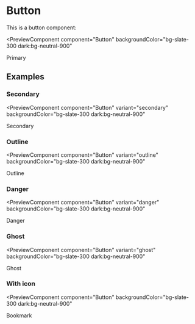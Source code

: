 # Button

This is a button component:


<PreviewComponent
  component="Button"
  backgroundColor="bg-slate-300 dark:bg-neutral-900"
>
  Primary
</PreviewComponent>

## Examples

### Secondary

<PreviewComponent
  component="Button"
  variant="secondary"
  backgroundColor="bg-slate-300 dark:bg-neutral-900"
>
  Secondary
</PreviewComponent>

### Outline

<PreviewComponent
  component="Button"
  variant="outline"
  backgroundColor="bg-slate-300 dark:bg-neutral-900"
>
  Outline
</PreviewComponent>
### Danger

<PreviewComponent
  component="Button"
  variant="danger"
  backgroundColor="bg-slate-300 dark:bg-neutral-900"
>
  Danger
</PreviewComponent>
### Ghost

<PreviewComponent
  component="Button"
  variant="ghost"
  backgroundColor="bg-slate-300 dark:bg-neutral-900"
>
  Ghost
</PreviewComponent>

### With icon

<PreviewComponent
  component="Button"
  backgroundColor="bg-slate-300 dark:bg-neutral-900"
>
  Bookmark
  <BookmarkPlus size={20} />
</PreviewComponent>
